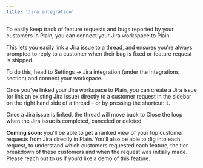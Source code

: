 ```yaml
---
title: 'Jira integration'
---
```


To easily keep track of feature requests and bugs reported by your customers in Plain, you can connect your Jira workspace to Plain.

This lets you easily link a Jira issue to a thread, and ensures you're always prompted to reply to a customer when their bug is fixed or feature request is shipped. 

To do this, head to Settings → Jira integration (under the Integrations section) and connect your workspace.

Once you've linked your Jira workspace to Plain, you can create a Jira issue (or link an existing Jira issue) directly to a customer request in the sidebar on the right hand side of a thread – or by pressing the shortcut: `i`. 

Once a Jira issue is linked, the thread will move back to Close the loop when the Jira issue is completed, canceled or deleted.

**Coming soon:** you'll be able to get a ranked view of your top customer requests from Jira directly in Plain. You'll also be able to dig into each request, to understand which customers requested each feature, the tier breakdown of these customers and when the request was initially made. Please reach out to us if you'd like a demo of this feature. 